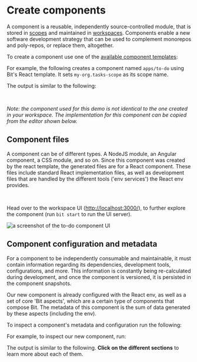 
# Create components

A component is a reusable, independently source-controlled module, that is stored in [scopes](https://bit.dev/docs/scope/scope-overview) and maintained in [workspaces](https://bit.dev/docs/workspace/workspace-overview).
Components enable a new software development strategy that can be used to complement monorepos and poly-repos, or replace them, altogether.

To create a component use one of the [available component templates](https://bit.dev/docs/dev-services/generator/generator-overview#component-templates):

<BitCreate />

For example, the following creates a component named `apps/to-do` using Bit's React template. It sets `my-org.tasks-scope` as its scope name.

<BitCreateWithExample />

The output is similar to the following:

<BitCreateOutput />

<TodoCardAndAbout />

<br />

_Note: the component used for this demo is not identical to the one created in your workspace. The implementation for this component can be copied from the editor shown below._

## Component files

A component can be of different types. A NodeJS module, an Angular component, a CSS module, and so on.
Since this component was created by the react template, the generated files are for a React component.
These files include standard React implementation files, as well as development files that are handled by the different tools ('env services') the React env provides.

<ExploreComponentFiles />

<br />

Head over to the workspace UI ([http://localhost:3000/](http://localhost:3000/)), to further explore the component (run `bit start` to run the UI server).

<Image maxWidth={700} src={todoScreenshot} hasBackground alt="a screenshot of the to-do component UI" />

## Component configuration and metadata

For a component to be independently consumable and maintainable, it must contain information regarding its dependencies, development tools, configurations, and more.
This information is constantly being re-calculated during development, and once the component is versioned, it is persisted in the component snapshots.

Our new component is already configured with the React env, as well as a set of core 'Bit aspects', which are a certain type of components that compose Bit.
The metadata of this component is the sum of data generated by these aspects (including the env).

To inspect a component's metadata and configuration run the following:

<BitShow />

For example, to inspect our new component, run:

<BitShowWithExample />

The output is similar to the following. **Click on the different sections** to learn more about each of them.

<BitShowExample />
